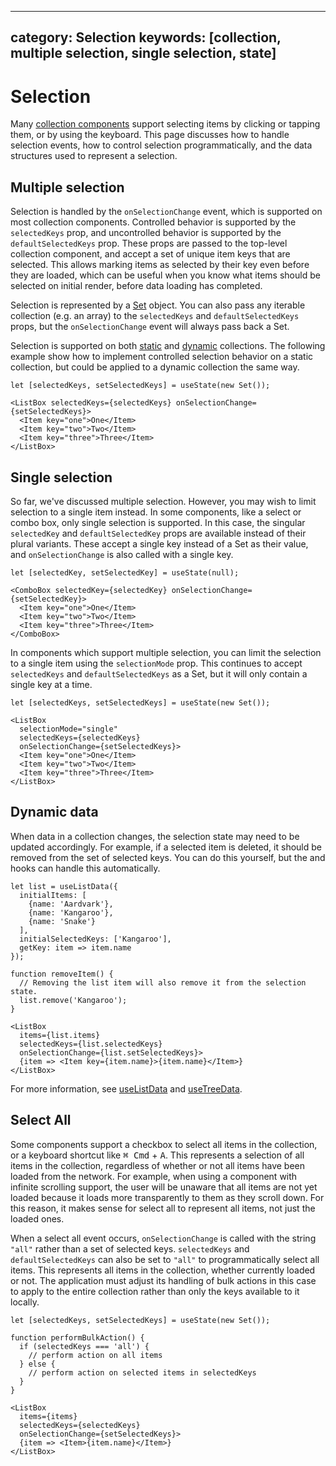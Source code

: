 <!-- Copyright 2020 Adobe. All rights reserved.
This file is licensed to you under the Apache License, Version 2.0 (the "License");
you may not use this file except in compliance with the License. You may obtain a copy
of the License at http://www.apache.org/licenses/LICENSE-2.0
Unless required by applicable law or agreed to in writing, software distributed under
the License is distributed on an "AS IS" BASIS, WITHOUT WARRANTIES OR REPRESENTATIONS
OF ANY KIND, either express or implied. See the License for the specific language
governing permissions and limitations under the License. -->



---
category: Selection
keywords: [collection, multiple selection, single selection, state]
---

# Selection

Many [collection components](collections.html) support selecting items by clicking or tapping them, or by using the keyboard.
This page discusses how to handle selection events, how to control selection programmatically, and the
data structures used to represent a selection.

## Multiple selection

Selection is handled by the `onSelectionChange` event, which is supported on most collection components. Controlled
behavior is supported by the `selectedKeys` prop, and uncontrolled behavior is supported by the `defaultSelectedKeys`
prop. These props are passed to the top-level collection component, and accept a set of unique item keys that are selected.
This allows marking items as selected by their key even before they are loaded, which can be useful when you know
what items should be selected on initial render, before data loading has completed.

Selection is represented by a [Set](https://developer.mozilla.org/en-US/docs/Web/JavaScript/Reference/Global_Objects/Set)
object. You can also pass any iterable collection (e.g. an array) to the `selectedKeys` and `defaultSelectedKeys` props,
but the `onSelectionChange` event will always pass back a Set.

Selection is supported on both [static](collections.html#static-collections) and [dynamic](collections.html#dynamic-collections)
collections. The following example show how to implement controlled selection
behavior on a static collection, but could be applied to a dynamic collection the same way.

```tsx
let [selectedKeys, setSelectedKeys] = useState(new Set());

<ListBox selectedKeys={selectedKeys} onSelectionChange={setSelectedKeys}>
  <Item key="one">One</Item>
  <Item key="two">Two</Item>
  <Item key="three">Three</Item>
</ListBox>
```

## Single selection

So far, we've discussed multiple selection. However, you may wish to limit selection to a single item instead.
In some components, like a select or combo box, only single selection is supported. In this case, the singular
`selectedKey` and `defaultSelectedKey` props are available instead of their plural variants. These accept a
single key instead of a Set as their value, and `onSelectionChange` is also called with a single key.

```tsx
let [selectedKey, setSelectedKey] = useState(null);

<ComboBox selectedKey={selectedKey} onSelectionChange={setSelectedKey}>
  <Item key="one">One</Item>
  <Item key="two">Two</Item>
  <Item key="three">Three</Item>
</ComboBox>
```

In components which support multiple selection, you can limit the selection to a single item using the
`selectionMode` prop. This continues to accept `selectedKeys` and `defaultSelectedKeys` as a Set, but it will
only contain a single key at a time.

```tsx
let [selectedKeys, setSelectedKeys] = useState(new Set());

<ListBox
  selectionMode="single"
  selectedKeys={selectedKeys}
  onSelectionChange={setSelectedKeys}>
  <Item key="one">One</Item>
  <Item key="two">Two</Item>
  <Item key="three">Three</Item>
</ListBox>
```

## Dynamic data

When data in a collection changes, the selection state may need to be updated accordingly. For example, if a selected item is
deleted, it should be removed from the set of selected keys. You can do this yourself, but the <TypeLink links={dataDocs.links} type={dataDocs.exports.useListData} />
and <TypeLink links={dataDocs.links} type={dataDocs.exports.useTreeData} /> hooks can handle this automatically.

```tsx
let list = useListData({
  initialItems: [
    {name: 'Aardvark'},
    {name: 'Kangaroo'},
    {name: 'Snake'}
  ],
  initialSelectedKeys: ['Kangaroo'],
  getKey: item => item.name
});

function removeItem() {
  // Removing the list item will also remove it from the selection state.
  list.remove('Kangaroo');
}

<ListBox
  items={list.items}
  selectedKeys={list.selectedKeys}
  onSelectionChange={list.setSelectedKeys}>
  {item => <Item key={item.name}>{item.name}</Item>}
</ListBox>
```

For more information, see [useListData](useListData.html) and [useTreeData](useTreeData.html).

## Select All

Some components support a checkbox to select all items in the collection, or a keyboard shortcut like <kbd>⌘ Cmd</kbd> + <kbd>A</kbd>.
This represents a selection of all items in the collection, regardless of whether or not all items have been loaded from the network.
For example, when using a component with infinite scrolling support, the user will be unaware that all items are not yet loaded because
it loads more transparently to them as they scroll down. For this reason, it makes sense for select all to represent all items, not just
the loaded ones.

When a select all event occurs, `onSelectionChange` is called with the string `"all"` rather than a set of selected keys. `selectedKeys`
and `defaultSelectedKeys` can also be set to `"all"` to programmatically select all items. This represents all items in the collection,
whether currently loaded or not. The application must adjust its handling of bulk actions in this case to apply to the entire collection
rather than only the keys available to it locally.

```tsx
let [selectedKeys, setSelectedKeys] = useState(new Set());

function performBulkAction() {
  if (selectedKeys === 'all') {
    // perform action on all items
  } else {
    // perform action on selected items in selectedKeys
  }
}

<ListBox
  items={items}
  selectedKeys={selectedKeys}
  onSelectionChange={setSelectedKeys}>
  {item => <Item>{item.name}</Item>}
</ListBox>
```
